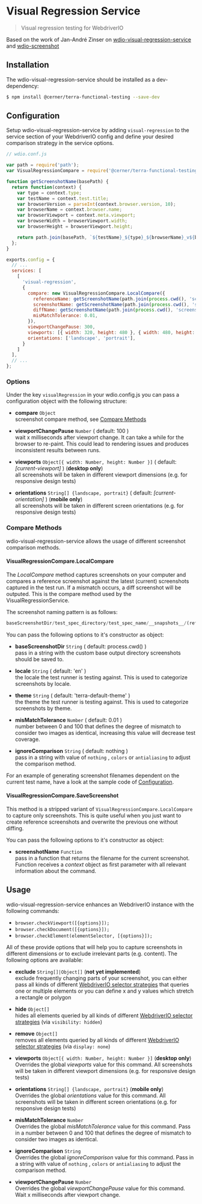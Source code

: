 # Visual Regression Service

> Visual regression testing for WebdriverIO

Based on the work of Jan-André Zinser on [wdio-visual-regression-service](https://github.com/zinserjan/wdio-visual-regression-service) and [wdio-screenshot](https://github.com/zinserjan/wdio-screenshot)

## Installation

The wdio-visual-regression-service should be installed as a dev-dependency:

```sh
$ npm install @cerner/terra-functional-testing --save-dev
```

## Configuration
Setup wdio-visual-regression-service by adding `visual-regression` to the service section of your WebdriverIO config and define your desired comparison strategy in the service options.

```js
// wdio.conf.js

var path = require('path');
var VisualRegressionCompare = require('@cerner/terra-functional-testing/lib/services/wdio-visual-regression-service/compare');

function getScreenshotName(basePath) {
  return function(context) {
    var type = context.type;
    var testName = context.test.title;
    var browserVersion = parseInt(context.browser.version, 10);
    var browserName = context.browser.name;
    var browserViewport = context.meta.viewport;
    var browserWidth = browserViewport.width;
    var browserHeight = browserViewport.height;

    return path.join(basePath, `${testName}_${type}_${browserName}_v${browserVersion}_${browserWidth}x${browserHeight}.png`);
  };
}

exports.config = {
  // ...
  services: [
    [
      'visual-regression',
      {
        compare: new VisualRegressionCompare.LocalCompare({
          referenceName: getScreenshotName(path.join(process.cwd(), 'screenshots/reference')),
          screenshotName: getScreenshotName(path.join(process.cwd(), 'screenshots/screen')),
          diffName: getScreenshotName(path.join(process.cwd(), 'screenshots/diff')),
          misMatchTolerance: 0.01,
        }),
        viewportChangePause: 300,
        viewports: [{ width: 320, height: 480 }, { width: 480, height: 320 }, { width: 1024, height: 768 }],
        orientations: ['landscape', 'portrait'],
      }
    ]
  ],
  // ...
};
```

### Options
Under the key `visualRegression` in your wdio.config.js you can pass a configuration object with the following structure:

* **compare** `Object` <br />
screenshot compare method, see [Compare Methods](#compare-methods)

* **viewportChangePause**  `Number`  ( default: 100 ) <br />
wait x milliseconds after viewport change. It can take a while for the browser to re-paint. This could lead to rendering issues and produces inconsistent results between runs.

* **viewports** `Object[{ width: Number, height: Number }]`  ( default: *[current-viewport]* ) (**desktop only**)<br />
   all screenshots will be taken in different viewport dimensions (e.g. for responsive design tests)

* **orientations** `String[] {landscape, portrait}`  ( default: *[current-orientation]* ) (**mobile only**)<br />
    all screenshots will be taken in different screen orientations (e.g. for responsive design tests)

### Compare Methods
wdio-visual-regression-service allows the usage of different screenshot comparison methods.

#### VisualRegressionCompare.LocalCompare
The *LocalCompare* method captures screenshots on your computer and compares a reference screenshot against the latest (current) screenshots captured in the test run. If a mismatch occurs, a diff screenshot will be outputed. This is the compare method used by the VisualRegressionService.

The screenshot naming pattern is as follows:

```js
baseScreenshotDir/test_spec_directory/test_spec_name/__snapshots__/(reference|latest|diff)/theme/locale/browserName_terraViewportName/screenshot.png
```

You can pass the following options to it's constructor as object:

* **baseScreenshotDir** `String` ( default: process.cwd() ) <br />
pass in a string with the custom base output directory screenshots should be saved to.

* **locale** `String` ( default: 'en' ) <br />
the locale the test runner is testing against. This is used to categorize screenshots by locale.

* **theme** `String` ( default: 'terra-default-theme' ) <br />
the theme the test runner is testing against. This is used to categorize screenshots by theme.

* **misMatchTolerance** `Number`  ( default: 0.01 ) <br />
number between 0 and 100 that defines the degree of mismatch to consider two images as identical, increasing this value will decrease test coverage.

* **ignoreComparison** `String`  ( default: nothing ) <br />
pass in a string with value of `nothing` , `colors` or `antialiasing` to adjust the comparison method.

For an example of generating screenshot filenames dependent on the current test name, have a look at the sample code of [Configuration](#configuration).

#### VisualRegressionCompare.SaveScreenshot
This method is a stripped variant of `VisualRegressionCompare.LocalCompare` to capture only screenshots. This is quite useful when you just want to create reference screenshots and overwrite the previous one without diffing.

You can pass the following options to it's constructor as object:

* **screenshotName** `Function` <br />
pass in a function that returns the filename for the current screenshot. Function receives a *context* object as first parameter with all relevant information about the command.

## Usage
wdio-visual-regression-service enhances an WebdriverIO instance with the following commands:
* `browser.checkViewport([{options}]);`
* `browser.checkDocument([{options}]);`
* `browser.checkElement(elementSelector, [{options}]);`


All of these provide options that will help you to capture screenshots in different dimensions or to exclude irrelevant parts (e.g. content). The following options are
available:


* **exclude** `String[]|Object[]` (**not yet implemented**)<br />
  exclude frequently changing parts of your screenshot, you can either pass all kinds of different [WebdriverIO selector strategies](http://webdriver.io/guide/usage/selectors.html)
  that queries one or multiple elements or you can define x and y values which stretch a rectangle or polygon

* **hide** `Object[]`<br />
  hides all elements queried by all kinds of different [WebdriverIO selector strategies](http://webdriver.io/guide/usage/selectors.html) (via `visibility: hidden`)

* **remove** `Object[]`<br />
  removes all elements queried by all kinds of different [WebdriverIO selector strategies](http://webdriver.io/guide/usage/selectors.html) (via `display: none`)

* **viewports** `Object[{ width: Number, height: Number }]` (**desktop only**)<br />
     Overrides the global *viewports* value for this command. All screenshots will be taken in different viewport dimensions (e.g. for responsive design tests)

* **orientations** `String[] {landscape, portrait}` (**mobile only**)<br />
    Overrides the global *orientations* value for this command. All screenshots will be taken in different screen orientations (e.g. for responsive design tests)

* **misMatchTolerance** `Number` <br />
    Overrides the global *misMatchTolerance* value for this command. Pass in a number between 0 and 100 that defines the degree of mismatch to consider two images as identical.

* **ignoreComparison** `String` <br />
    Overrides the global *ignoreComparison* value for this command. Pass in a string with value of `nothing` , `colors` or `antialiasing` to adjust the comparison method.

* **viewportChangePause**  `Number` <br />
    Overrides the global *viewportChangePause* value for this command. Wait x milliseconds after viewport change.
